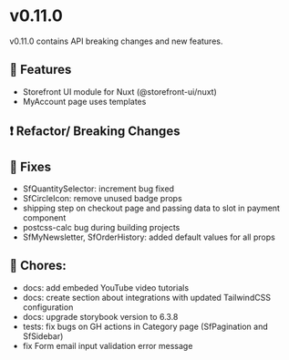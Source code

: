 
<Meta title="Releases/v0.11.x - Latest Minor/v0.11.0 - Latest/Change log" />

# v0.11.0

v0.11.0 contains API breaking changes and new features.

## 🚀 Features

- Storefront UI module for Nuxt (@storefront-ui/nuxt)
- MyAccount page uses templates

## ❗ Refactor/ Breaking Changes

## 🐛 Fixes

- SfQuantitySelector: increment bug fixed
- SfCircleIcon: remove unused badge props
- shipping step on checkout page and passing data to slot in payment component
- postcss-calc bug during building projects
- SfMyNewsletter, SfOrderHistory: added default values for all props

## 🧹 Chores:

- docs: add embeded YouTube video tutorials
- docs: create section about integrations with updated TailwindCSS configuration
- docs: upgrade storybook version to 6.3.8
- tests: fix bugs on GH actions in Category page (SfPagination and SfSidebar) 
- fix Form email input validation error message

